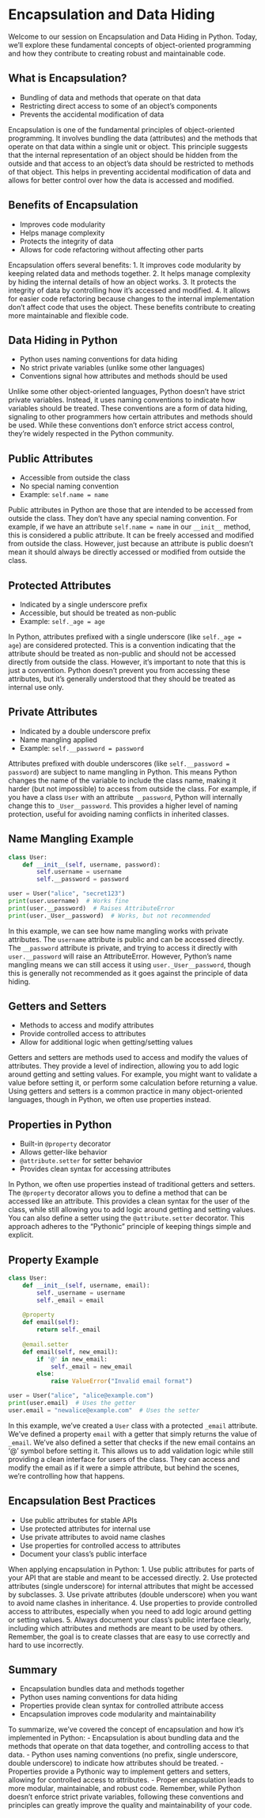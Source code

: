 # Encapsulation and Data Hiding

::: {.notes}
Welcome to our session on Encapsulation and Data Hiding in Python. Today, we'll explore these fundamental concepts of object-oriented programming and how they contribute to creating robust and maintainable code.
:::


## What is Encapsulation?

- Bundling of data and methods that operate on that data
- Restricting direct access to some of an object's components
- Prevents the accidental modification of data

::: {.notes}
Encapsulation is one of the fundamental principles of object-oriented programming. It involves bundling the data (attributes) and the methods that operate on that data within a single unit or object. This principle suggests that the internal representation of an object should be hidden from the outside and that access to an object's data should be restricted to methods of that object. This helps in preventing accidental modification of data and allows for better control over how the data is accessed and modified.
:::


## Benefits of Encapsulation

- Improves code modularity
- Helps manage complexity
- Protects the integrity of data
- Allows for code refactoring without affecting other parts

::: {.notes}
Encapsulation offers several benefits:
1. It improves code modularity by keeping related data and methods together.
2. It helps manage complexity by hiding the internal details of how an object works.
3. It protects the integrity of data by controlling how it's accessed and modified.
4. It allows for easier code refactoring because changes to the internal implementation don't affect code that uses the object.
These benefits contribute to creating more maintainable and flexible code.
:::


## Data Hiding in Python

- Python uses naming conventions for data hiding
- No strict private variables (unlike some other languages)
- Conventions signal how attributes and methods should be used

::: {.notes}
Unlike some other object-oriented languages, Python doesn't have strict private variables. Instead, it uses naming conventions to indicate how variables should be treated. These conventions are a form of data hiding, signaling to other programmers how certain attributes and methods should be used. While these conventions don't enforce strict access control, they're widely respected in the Python community.
:::


## Public Attributes

- Accessible from outside the class
- No special naming convention
- Example: `self.name = name`

::: {.notes}
Public attributes in Python are those that are intended to be accessed from outside the class. They don't have any special naming convention. For example, if we have an attribute `self.name = name` in our `__init__` method, this is considered a public attribute. It can be freely accessed and modified from outside the class. However, just because an attribute is public doesn't mean it should always be directly accessed or modified from outside the class.
:::


## Protected Attributes

- Indicated by a single underscore prefix
- Accessible, but should be treated as non-public
- Example: `self._age = age`

::: {.notes}
In Python, attributes prefixed with a single underscore (like `self._age = age`) are considered protected. This is a convention indicating that the attribute should be treated as non-public and should not be accessed directly from outside the class. However, it's important to note that this is just a convention. Python doesn't prevent you from accessing these attributes, but it's generally understood that they should be treated as internal use only.
:::


## Private Attributes

- Indicated by a double underscore prefix
- Name mangling applied
- Example: `self.__password = password`

::: {.notes}
Attributes prefixed with double underscores (like `self.__password = password`) are subject to name mangling in Python. This means Python changes the name of the variable to include the class name, making it harder (but not impossible) to access from outside the class. For example, if you have a class `User` with an attribute `__password`, Python will internally change this to `_User__password`. This provides a higher level of naming protection, useful for avoiding naming conflicts in inherited classes.
:::


## Name Mangling Example

```python
class User:
    def __init__(self, username, password):
        self.username = username
        self.__password = password

user = User("alice", "secret123")
print(user.username)  # Works fine
print(user.__password)  # Raises AttributeError
print(user._User__password)  # Works, but not recommended
```

::: {.notes}
In this example, we can see how name mangling works with private attributes. The `username` attribute is public and can be accessed directly. The `__password` attribute is private, and trying to access it directly with `user.__password` will raise an AttributeError. However, Python's name mangling means we can still access it using `user._User__password`, though this is generally not recommended as it goes against the principle of data hiding.
:::


## Getters and Setters

- Methods to access and modify attributes
- Provide controlled access to attributes
- Allow for additional logic when getting/setting values

::: {.notes}
Getters and setters are methods used to access and modify the values of attributes. They provide a level of indirection, allowing you to add logic around getting and setting values. For example, you might want to validate a value before setting it, or perform some calculation before returning a value. Using getters and setters is a common practice in many object-oriented languages, though in Python, we often use properties instead.
:::


## Properties in Python

- Built-in `@property` decorator
- Allows getter-like behavior
- `@attribute.setter` for setter behavior
- Provides clean syntax for accessing attributes

::: {.notes}
In Python, we often use properties instead of traditional getters and setters. The `@property` decorator allows you to define a method that can be accessed like an attribute. This provides a clean syntax for the user of the class, while still allowing you to add logic around getting and setting values. You can also define a setter using the `@attribute.setter` decorator. This approach adheres to the "Pythonic" principle of keeping things simple and explicit.
:::


## Property Example

```python
class User:
    def __init__(self, username, email):
        self._username = username
        self._email = email
    
    @property
    def email(self):
        return self._email
    
    @email.setter
    def email(self, new_email):
        if '@' in new_email:
            self._email = new_email
        else:
            raise ValueError("Invalid email format")

user = User("alice", "alice@example.com")
print(user.email)  # Uses the getter
user.email = "newalice@example.com"  # Uses the setter
```

::: {.notes}
In this example, we've created a `User` class with a protected `_email` attribute. We've defined a property `email` with a getter that simply returns the value of `_email`. We've also defined a setter that checks if the new email contains an '@' symbol before setting it. This allows us to add validation logic while still providing a clean interface for users of the class. They can access and modify the email as if it were a simple attribute, but behind the scenes, we're controlling how that happens.
:::


## Encapsulation Best Practices

- Use public attributes for stable APIs
- Use protected attributes for internal use
- Use private attributes to avoid name clashes
- Use properties for controlled access to attributes
- Document your class's public interface

::: {.notes}
When applying encapsulation in Python:
1. Use public attributes for parts of your API that are stable and meant to be accessed directly.
2. Use protected attributes (single underscore) for internal attributes that might be accessed by subclasses.
3. Use private attributes (double underscore) when you want to avoid name clashes in inheritance.
4. Use properties to provide controlled access to attributes, especially when you need to add logic around getting or setting values.
5. Always document your class's public interface clearly, including which attributes and methods are meant to be used by others.
Remember, the goal is to create classes that are easy to use correctly and hard to use incorrectly.
:::


## Summary

- Encapsulation bundles data and methods together
- Python uses naming conventions for data hiding
- Properties provide clean syntax for controlled attribute access
- Encapsulation improves code modularity and maintainability

::: {.notes}
To summarize, we've covered the concept of encapsulation and how it's implemented in Python:
- Encapsulation is about bundling data and the methods that operate on that data together, and controlling access to that data.
- Python uses naming conventions (no prefix, single underscore, double underscore) to indicate how attributes should be treated.
- Properties provide a Pythonic way to implement getters and setters, allowing for controlled access to attributes.
- Proper encapsulation leads to more modular, maintainable, and robust code.
Remember, while Python doesn't enforce strict private variables, following these conventions and principles can greatly improve the quality and maintainability of your code.
:::